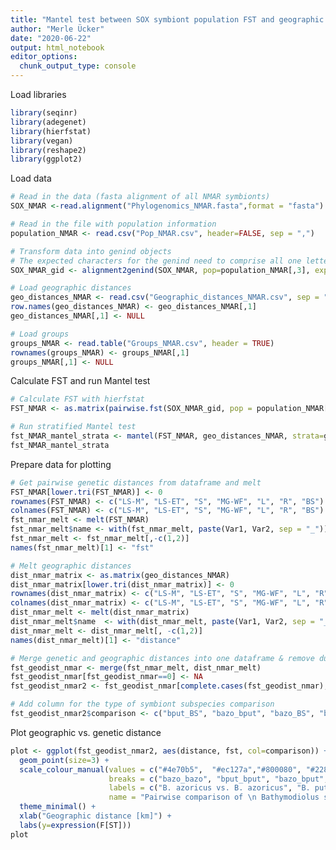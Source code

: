 ```yaml
---
title: "Mantel test between SOX symbiont population FST and geographic distance"
author: "Merle Ücker"
date: "2020-06-22"
output: html_notebook
editor_options: 
  chunk_output_type: console
---
```


Load libraries
```r
library(seqinr)
library(adegenet)
library(hierfstat)
library(vegan)
library(reshape2)
library(ggplot2)
```

Load data
```r
# Read in the data (fasta alignment of all NMAR symbionts)
SOX_NMAR <-read.alignment("Phylogenomics_NMAR.fasta",format = "fasta")

# Read in the file with population information
population_NMAR <- read.csv("Pop_NMAR.csv", header=FALSE, sep = ",")

# Transform data into genind objects
# The expected characters for the genind need to comprise all one letter codes for amino acids
SOX_NMAR_gid <- alignment2genind(SOX_NMAR, pop=population_NMAR[,3], exp.char=c("g", "p", "a", "v", "l", "i", "m", "c", "f", "y", "w", "h", "k", "r", "q", "n", "e", "d", "s", "t"))

# Load geographic distances
geo_distances_NMAR <- read.csv("Geographic_distances_NMAR.csv", sep = "\t")
row.names(geo_distances_NMAR) <- geo_distances_NMAR[,1]
geo_distances_NMAR[,1] <- NULL

# Load groups
groups_NMAR <- read.table("Groups_NMAR.csv", header = TRUE) 
rownames(groups_NMAR) <- groups_NMAR[,1]
groups_NMAR[,1] <- NULL
```

Calculate FST and run Mantel test
```r
# Calculate FST with hierfstat
FST_NMAR <- as.matrix(pairwise.fst(SOX_NMAR_gid, pop = population_NMAR[,3]))

# Run stratified Mantel test
fst_NMAR_mantel_strata <- mantel(FST_NMAR, geo_distances_NMAR, strata=groups_NMAR$Group)
fst_NMAR_mantel_strata
```

Prepare data for plotting
```r
# Get pairwise genetic distances from dataframe and melt
FST_NMAR[lower.tri(FST_NMAR)] <- 0
rownames(FST_NMAR) <- c("LS-M", "LS-ET", "S", "MG-WF", "L", "R", "BS")
colnames(FST_NMAR) <- c("LS-M", "LS-ET", "S", "MG-WF", "L", "R", "BS")
fst_nmar_melt <- melt(FST_NMAR)
fst_nmar_melt$name <- with(fst_nmar_melt, paste(Var1, Var2, sep = "_"))
fst_nmar_melt <- fst_nmar_melt[,-c(1,2)]
names(fst_nmar_melt)[1] <- "fst"

# Melt geographic distances
dist_nmar_matrix <- as.matrix(geo_distances_NMAR)
dist_nmar_matrix[lower.tri(dist_nmar_matrix)] <- 0
rownames(dist_nmar_matrix) <- c("LS-M", "LS-ET", "S", "MG-WF", "L", "R", "BS")
colnames(dist_nmar_matrix) <- c("LS-M", "LS-ET", "S", "MG-WF", "L", "R", "BS")
dist_nmar_melt <- melt(dist_nmar_matrix)
dist_nmar_melt$name  <- with(dist_nmar_melt, paste(Var1, Var2, sep = "_"))
dist_nmar_melt <- dist_nmar_melt[, -c(1,2)]
names(dist_nmar_melt)[1] <- "distance"

# Merge genetic and geographic distances into one dataframe & remove duplicate and zero entries
fst_geodist_nmar <- merge(fst_nmar_melt, dist_nmar_melt)
fst_geodist_nmar[fst_geodist_nmar==0] <- NA
fst_geodist_nmar2 <- fst_geodist_nmar[complete.cases(fst_geodist_nmar),]

# Add column for the type of symbiont subspecies comparison
fst_geodist_nmar2$comparison <- c("bput_BS", "bazo_bput", "bazo_BS", "bazo_bput", "bazo_bazo", "bazo_bazo", "bazo_bput", "bazo_BS", "bazo_bput", "bazo_bazo", "bazo_bazo", "bazo_bazo", "bazo_bput", "bazo_BS", "bazo_bput", "bazo_bazo", "bazo_BS", "bput_BS", "bput_bput", "bazo_bput", "bazo_bput")
```

Plot geographic vs. genetic distance
```r
plot <- ggplot(fst_geodist_nmar2, aes(distance, fst, col=comparison)) +
  geom_point(size=3) +
  scale_colour_manual(values = c("#4e70b5",  "#ec127a","#800080", "#228b22", "#ff8c00"),
                      breaks = c("bazo_bazo", "bput_bput", "bazo_bput", "bazo_BS", "bput_BS"),
                      labels = c("B. azoricus vs. B. azoricus", "B. puteoserpentis vs. B. puteoserpentis", "B. azoricus vs. B. puteoserpentis","B. azoricus vs. Broken Spur", "B. puteoserpentis vs. Broken Spur"),
                      name = "Pairwise comparison of \n Bathymodiolus symbiont subspecies") +
  theme_minimal() +
  xlab("Geographic distance [km]") +
  labs(y=expression(F[ST]))
plot
```
